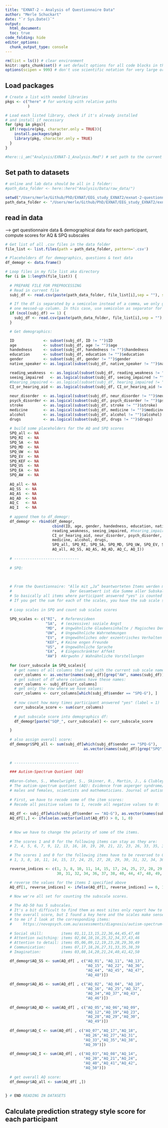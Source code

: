 ```yaml
---
title: "EXNAT-2 – Analysis of Questionnaire Data"
author: "Merle Schuckart"
date: "`r Sys.Date()`"
output:
  html_document:
  toc: true
code_folding: hide
editor_options: 
  chunk_output_type: console
---
```


  
```r
rm(list = ls()) # clear environment
knitr::opts_chunk$set() # set default options for all code blocks in this document
options(scipen = 999) # don't use scientific notation for very large or small numbers

```

## Load packages
```r

# Create a list with needed libraries
pkgs <- c("here" # for working with relative paths
          ) 

# Load each listed library, check if it's already installed
# and install if necessary
for (pkg in pkgs){
  if(!require(pkg, character.only = TRUE)){
    install.packages(pkg)
    library(pkg, character.only = TRUE)
  }
}

#here::i_am("Analysis/EXNAT-1_Analysis.Rmd") # set path to the current file so we have the Onlinestudy_EXNAT-1 folder as our working directory

```


## Set path to datasets
```r
# online and lab data should be all in 1 folder:
#path_data_folder <- here::here("Analysis/Data/raw_data/")

setwd("/Users/merle/Github/PhD/EXNAT/EEG_study_EXNAT2/exnat-2-questionnaires/Data/")
path_data_folder <- "/Users/merle/Github/PhD/EXNAT/EEG_study_EXNAT2/exnat-2-questionnaires/Data/"
```

## read in data
--> get questionnaire data & demographical data for each participant, compute scores for AQ & SPQ subscales
```r

# Get list of all .csv files in the data folder
file_list <- list.files(path = path_data_folder, pattern='.csv')

# Placeholders df for demographics, questions & text data
df_demogr <- data.frame()

# Loop files in my file list aka directory
for (i in 1:length(file_list)) {
  
  # PREPARE FILE FOR PREPROCESSING
  # Read in current file
  subj_df <- read.csv(paste(path_data_folder, file_list[i],sep = ""), sep = ",")

  # If the df is separated by a semicolon instead of a comma, we only get
  # one messed-up column. In this case, use semicolon as separator for csv:
  if (ncol(subj_df) == 1) {
    subj_df <- read.csv(paste(path_data_folder, file_list[i],sep = ""), sep = ";")
  }

  # Get demographics:

  ID             <- subset(subj_df, ID != "")$ID
  age            <- subset(subj_df, age != "")$age
  handedness     <- subset(subj_df, handedness != "")$handedness
  education      <- subset(subj_df, education != "")$education
  gender         <- subset(subj_df, gender != "")$gender
  native_speaker <- as.logical(subset(subj_df, native_speaker != "")$native_speaker)

  reading_weakness  <- as.logical(subset(subj_df, reading_weakness != "")$reading_weakness)
  seeing_impaired   <- as.logical(subset(subj_df, seeing_impaired != "")$seeing_impaired)
  #hearing_impaired <- as.logical(subset(subj_df, hearing_impaired != "")$hearing_impaired)
  CI_or_hearing_aid <- as.logical(subset(subj_df, CI_or_hearing_aid != "")$CI_or_hearing_aid)
  
  neur_disorder  <- as.logical(subset(subj_df, neur_disorder != "")$neur_disorder)
  psych_disorder <- as.logical(subset(subj_df, psych_disorder != "")$psych_disorder)
  stroke         <- as.logical(subset(subj_df, stroke != "")$stroke)
  medicine       <- as.logical(subset(subj_df, medicine != "")$medicine)
  alcohol        <- as.logical(subset(subj_df, alcohol != "")$alcohol)
  drugs          <- as.logical(subset(subj_df, drugs != "")$drugs)
  
  # build some placeholders for the AQ and SPQ scores
  SPQ_all <- NA
  SPQ_RI  <- NA
  SPQ_SA  <- NA
  SPQ_MD  <- NA
  SPQ_UW  <- NA
  SPQ_EV  <- NA
  SPQ_KEF <- NA
  SPQ_US  <- NA
  SPQ_EA  <- NA
  SPQ_AW  <- NA
  
  AQ_all <- NA
  AQ_SS  <- NA
  AQ_AS  <- NA
  AQ_AD  <- NA
  AQ_C   <- NA
  AQ_I   <- NA
    
  # append them to df_demogr:
  df_demogr <- rbind(df_demogr, 
                     cbind(ID, age, gender, handedness, education, native_speaker, 
                     reading_weakness, seeing_impaired, #hearing_impaired, 
                     CI_or_hearing_aid, neur_disorder, psych_disorder, stroke, 
                     medicine, alcohol, drugs,
                     SPQ_all, SPQ_RI, SPQ_SA, SPQ_MD, SPQ_UW, SPQ_EV, SPQ_KEF, SPQ_US, SPQ_EA, SPQ_AW,
                     AQ_all, AQ_SS, AQ_AS, AQ_AD, AQ_C, AQ_I))
  
  # -----------------------------
  
  # SPQ: 
  
  
  
  # From the Questionnaire: "Alle mit „Ja“ beantworteten Items werden mit 1 verrechnet. 
  #                          Der Gesamtwert ist die Summe aller Subskalenwerte."
  # So basically all items where participant answered "yes" is counted as 1, "no" is counted as 0. 
  # If you get the sum for each of the scales, you have the sub scale score
  
  # Loop scales in SPQ and count sub scales scores
  
  SPQ_scales <- c("RI",  # Referenzideen
                  "SA",  # (exzessive) soziale Angst
                  "MD",  # Ungwöhnliche Glaubensinhalte / Magisches Denken
                  "UW",  # Ungewöhnliche Wahrnehmungen
                  "EV",  # Ungewöhnliches oder exzentrisches Verhalten
                  "KEF", # Keine engen Freunde
                  "US",  # Ungewöhnliche Sprache
                  "EA",  # Eingeschränkter Affekt
                  "AW")  #Argwohn / Wahnähnliche Vorstellungen
                 
  for (curr_subscale in SPQ_scales){
    # get names of all columns that end with the current sub scale name
    curr_columns <- as.vector(names(subj_df)[grep("AW", names(subj_df))])
    # get subset of df where columns have these names:
    curr_columns <- subj_df[curr_columns]
    # get only the row where we have values:
    curr_columns <- curr_columns[which(subj_df$sender == "SPQ-G"), ]
    
    # now count how many times participant answered "yes" (label = 1)
    curr_subscale_score <- sum(curr_columns)
    
    # put subscale score into demographics df:
    df_demogr[paste("SQP_", curr_subscale)] <- curr_subscale_score

  } 
  
  # also assign overall score:
  df_demogr$SPQ_all <- sum(subj_df[which(subj_df$sender == "SPQ-G"), 
                                   as.vector(names(subj_df)[grep("SPQ", names(subj_df))])])
  
  
  # -----------------------------

  ### Autism-Spectrum Quotient (AQ)
  
  #Baron-Cohen, S., Wheelwright, S., Skinner, R., Martin, J., & Clubley, E. (2001). 
  # The autism-spectrum quotient (AQ): Evidence from asperger syndrome/high-functioning autism, 
  # males and females, scientists and mathematicians. Journal of autism and developmental disorders, 31(1), 5-17.
  
  # First, we have to recode some of the item scores:
  # Recode all positive values to 1, recode all negative values to 0:
  
  AQ_df <- subj_df[which(subj_df$sender == "AQ-G"), as.vector(names(subj_df)[grep("AQ", names(subj_df))])]
  AQ_df[1,] <- ifelse(as.vector(unlist(AQ_df)) > 0, 1, 0)
  
  
  # Now we have to change the polarity of some of the items. 
  
  # The scores 1 and 0 for the following items can stay as they are: 
  # 2, 4, 5, 6, 7, 9, 12, 13, 16, 18, 19, 20, 21, 22, 23, 26, 33, 35, 39, 41, 42, 43, 45 und 46 

  # The scores 1 and 0 for the following items have to be reversed to 0 and 1: 
  # 1, 3, 8, 10, 11, 14, 15, 17, 24, 25, 27, 28, 29, 30, 31, 32, 34, 36, 37, 38, 40, 44, 47, 48, 49 und 50 

  reverse_indices <- c(1, 3, 8, 10, 11, 14, 15, 17, 24, 25, 27, 28, 29, 
                       30, 31, 32, 34, 36, 37, 38, 40, 44, 47, 48, 49, 50)

  # reverse the values for the items I specified above
  AQ_df[1, reverse_indices] <- ifelse(AQ_df[1, reverse_indices] == 0, 1, 0)

  # Now we're all set for counting the subscale scores. 
  
  # The AQ-50 has 5 subscales. 
  # It's a bit difficult to find them as most sites only report how to get & interpret 
  # the overall score, but I found a key here and the scales make sense 
  # to me if I look at the corresponding items: 
  #     https://novopsych.com.au/assessments/diagnosis/autism-spectrum-quotient/
  
  # Social skill:        items 01,11,13,15,22,36,44,45,47,48
  # Attention switching: items 02,04,10,16,25,32,34,37,43,46
  # Attention to detail: items 05,06,09,12,19,23,28,29,30,49
  # Communication:       items 07,17,18,26,27,31,33,35,38,39
  # Imagination:         items 03,08,14,20,21,24,40,41,42,50

  df_demogr$AQ_SS <- sum(AQ_df[ , c("AQ_01", "AQ_11", "AQ_13", 
                                    "AQ_15", "AQ_22", "AQ_36", 
                                    "AQ_44", "AQ_45", "AQ_47", 
                                    "AQ_48")])
  
  df_demogr$AQ_AS <- sum(AQ_df[ , c("AQ_02", "AQ_04", "AQ_10",
                                    "AQ_16", "AQ_25","AQ_32",
                                    "AQ_34","AQ_37","AQ_43",
                                    "AQ_46")])
    
  df_demogr$AQ_AD <- sum(AQ_df[ , c("AQ_05","AQ_06","AQ_09",
                                    "AQ_12","AQ_19","AQ_23",
                                    "AQ_28","AQ_29","AQ_30",
                                    "AQ_49")])
      
  df_demogr$AQ_C <- sum(AQ_df[ , c("AQ_07","AQ_17","AQ_18",
                                   "AQ_26","AQ_27","AQ_31",
                                   "AQ_33","AQ_35","AQ_38",
                                   "AQ_39")])
    
  df_demogr$AQ_I <- sum(AQ_df[ , c("AQ_03","AQ_08","AQ_14",
                                   "AQ_20","AQ_21","AQ_24",
                                   "AQ_40","AQ_41","AQ_42",
                                   "AQ_50")])
  
  # get overall AQ score: 
  df_demogr$AQ_all <- sum(AQ_df[ ,])
  
  
} # END READING IN DATASETS

```


## Calculate prediction strategy style score for each participant
```r




```

